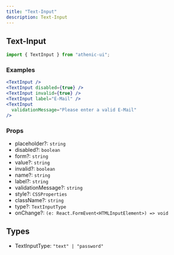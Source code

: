 ```yaml
---
title: "Text-Input"
description: Text-Input
---
```


## Text-Input

```js
import { TextInput } from "athenic-ui";
```

### Examples

```jsx
<TextInput />
<TextInput disabled={true} />
<TextInput invalid={true} />
<TextInput label="E-Mail" />
<TextInput
  validationMessage="Please enter a valid E-Mail"
/>
```

### Props

- placeholder?: `string`
- disabled?: `boolean`
- form?: `string`
- value?: `string`
- invalid?: `boolean`
- name?: `string`
- label?: `string`
- validationMessage?: `string`
- style?: `CSSProperties`
- className?: `string`
- type?: `TextInputType`
- onChange?: `(e: React.FormEvent<HTMLInputElement>) => void`

## Types

- TextInputType: `"text" | "password"`
